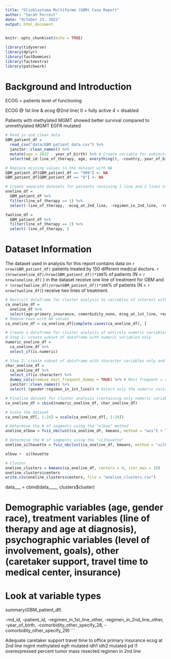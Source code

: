 ```yaml
---
title: "Glioblastoma Multiforme (GBM) Case Report"
author: "Sarah Forrest"
date: "October 23, 2022"
output: html_document
---
```

 
```r
knitr::opts_chunk$set(echo = TRUE)
```

```r
library(tidyverse)
library(dplyr)
library(fastDummies)
library(factoextra)
library(patchwork)
```

# Background and Introduction
  ECOG = patients level of functioning

ECOG @ 1st line & ecog @2nd line(
 0 = fully active
 4 = disabled
 
Patients with methylated MGMT showed better survival compared to unmethylated MGMT EGFR mutated


```r
# Read in and clean data
GBM_patient_df = 
  read_csv("data/GBM patient data.csv") %>%
  janitor::clean_names() %>%
  mutate(age = 2022 - year_of_birth) %>% # Create variable for subjects current age
  select(md_id:line_of_therapy, age, everything(), -country,-year_of_birth)

# Replace missing values in the dataset with NA
GBM_patient_df[GBM_patient_df == "999"] <- NA
GBM_patient_df[GBM_patient_df == "9"] <- NA
```

```r
# Create separate datasets for patients receiving 1 line and 2 lines of treatment
oneline_df = 
  GBM_patient_df %>%
  filter(line_of_therapy == 1) %>%
  select(-line_of_therapy, -ecog_at_2nd_line, -regimen_in_2nd_line, -regimen_in_2nd_line_other) # Remove 2nd line variables

twoline_df = 
  GBM_patient_df %>%
  filter(line_of_therapy == 2) %>%
  select(-line_of_therapy, )
```

# Dataset Information

The dataset used in analysis for this report contains data on `r nrow(GBM_patient_df)` patients treated by 150 different medical doctors. `r (nrow(oneline_df)/nrow(GBM_patient_df))*100`% of patients (N = `r nrow(oneline_df)` ) in the dataset receive one line of treatment for GBM and `r (nrow(twoline_df)/nrow(GBM_patient_df))*100`% of patients (N = `r nrow(twoline_df)`) receive two lines of treatment.

```r
# Restrict dataframe for cluster analysis to variables of interest with minimal missing data
ca_oneline_df =
  oneline_df %>%
  select(age:primary_insurance, comorbidity_none, ecog_at_1st_line, regimen_in_1st_line)
# Remove rows with NA values
ca_oneline_df = ca_oneline_df[complete.cases(ca_oneline_df), ]

# Create a dataframe for cluster analysis of entirely numeric variables
# Step 1: create subset of dataframe with numeric variables only
numeric_oneline_df = 
  ca_oneline_df %>%
  select_if(is.numeric)

# Step 2: create subset of dataframe with character variables only and transform them to numeric using dummy variable coding 
char_oneline_df = 
  ca_oneline_df %>%
  select_if(is.character) %>%
  dummy_cols(remove_most_frequent_dummy = TRUE) %>% # Most frequent = reference group
  janitor::clean_names() %>%
  select(-(gender:regimen_in_1st_line)) # Select only the numeric variables

# Finalize dataset for cluster analysis (containing only numeric variables) by combining the numeric and formerly character datasets
ca_oneline_df = cbind(numeric_oneline_df, char_oneline_df) 

# Scale the dataset
ca_oneline_df[, 1:24] = scale(ca_oneline_df[, 1:24])

# Determine the # of segments using the "elbow" method
oneline_elbow = fviz_nbclust(ca_oneline_df, kmeans, method = "wss") + labs(subtitle = "Elbow Method Analysis") # Weighted sum of squares method

# Determine the # of segments using the "silhouette"
oneline_silhouette = fviz_nbclust(ca_oneline_df, kmeans, method = "silhouette") + labs(subtitle = "Silhouette Method Analysis")

elbow +  silhouette

# Cluster
oneline_clusters = kmeans(ca_oneline_df, centers = 9, iter.max = 10)
oneline_clusters$centers
write.csv(oneline_clusters$centers, file = "oneline_clusters.csv")

```

data___ = cbind(data____, clusters$cluster)

# Demographic variables (age, gender race), treatment variables (line of therapy and age at diagnosis), psychographic variables (level of involvement, goals), other (caretaker support, travel time to medical center, insurance)





# Look at variable types
summary(GBM_patient_df)


-md_id, -patient_id, -regimen_in_1st_line_other, -regimen_in_2nd_line_other, -year_of_birth, -comorbidity_other_specify_28, -comorbidity_other_specify_29)
```

Adequate caretaker support
travel time to office
primary insurance
ecog at 2nd line
mgmt methylated
egfr mutated
idh1 idh2 mutated
pd l1 overexpressed
percent tumor mass resected
regimen in 2nd line







